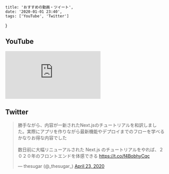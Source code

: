 
    title: 'おすすめの動画・ツイート',
    date: '2020-01-01 23:40',
    tags: ['YouTube', 'Twitter']
}

## YouTube

<pre>
<iframe src="https://www.youtube.com/embed/OzCtS9A81Zc" frameborder="0" allow="accelerometer; autoplay; encrypted-media; gyroscope; picture-in-picture" allowfullscreen></iframe>
</pre>

## Twitter

<blockquote class="twitter-tweet" data-partner="tweetdeck"><p lang="ja" dir="ltr">勝手ながら、内容が一新されたNext.jsのチュートリアルを和訳しました。実際にアプリを作りながら最新機能やデプロイまでのフローを学べるかなりお得な内容でした<br /><br />数日前に大幅リニューアルされた Next.js のチュートリアルをやれば、２０２０年のフロントエンドを体感できる <a href="https://t.co/f4BobhyCqc">https://t.co/f4BobhyCqc</a></p>&mdash; thesugar (@_thesugar_) <a href="https://twitter.com/_thesugar_/status/1253259130954895361?ref_src=twsrc%5Etfw">April 23, 2020</a></blockquote>
<script async src="https://platform.twitter.com/widgets.js" charset="utf-8"></script>

